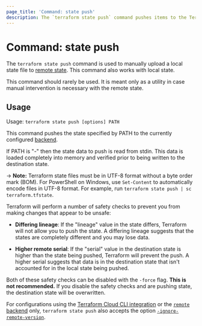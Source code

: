 ```yaml
---
page_title: 'Command: state push'
description: The `terraform state push` command pushes items to the Terraform state.
---
```


# Command: state push

The `terraform state push` command is used to manually upload a local
state file to [remote state](/language/state/remote). This command also
works with local state.

This command should rarely be used. It is meant only as a utility in case
manual intervention is necessary with the remote state.

## Usage

Usage: `terraform state push [options] PATH`

This command pushes the state specified by PATH to the currently
configured [backend](/language/settings/backends).

If PATH is "-" then the state data to push is read from stdin. This data
is loaded completely into memory and verified prior to being written to
the destination state.

-> **Note:** Terraform state files must be in UTF-8 format without a byte order mark (BOM). For PowerShell on Windows, use `Set-Content` to automatically encode files in UTF-8 format. For example, run `terraform state push | sc terraform.tfstate`.

Terraform will perform a number of safety checks to prevent you from
making changes that appear to be unsafe:

- **Differing lineage**: If the "lineage" value in the state differs,
  Terraform will not allow you to push the state. A differing lineage
  suggests that the states are completely different and you may lose
  data.

- **Higher remote serial**: If the "serial" value in the destination state
  is higher than the state being pushed, Terraform will prevent the push.
  A higher serial suggests that data is in the destination state that isn't
  accounted for in the local state being pushed.

Both of these safety checks can be disabled with the `-force` flag.
**This is not recommended.** If you disable the safety checks and are
pushing state, the destination state will be overwritten.

For configurations using the [Terraform Cloud CLI integration](/cli/cloud) or the [`remote` backend](/language/settings/backends/remote)
only, `terraform state push`
also accepts the option
[`-ignore-remote-version`](/cli/cloud/command-line-arguments#ignore-remote-version).
